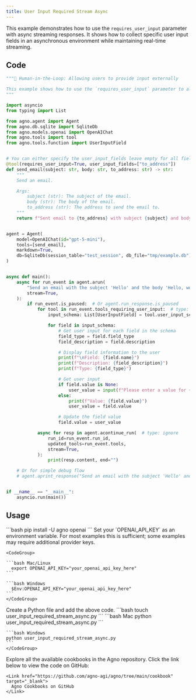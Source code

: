 ```yaml
---
title: User Input Required Stream Async
---
```


This example demonstrates how to use the `requires_user_input` parameter with async streaming responses. It shows how to collect specific user input fields in an asynchronous environment while maintaining real-time streaming.

## Code

```python user_input_required_stream_async.py
"""🤝 Human-in-the-Loop: Allowing users to provide input externally

This example shows how to use the `requires_user_input` parameter to allow users to provide input externally.
"""

import asyncio
from typing import List

from agno.agent import Agent
from agno.db.sqlite import SqliteDb
from agno.models.openai import OpenAIChat
from agno.tools import tool
from agno.tools.function import UserInputField


# You can either specify the user_input_fields leave empty for all fields to be provided by the user
@tool(requires_user_input=True, user_input_fields=["to_address"])
def send_email(subject: str, body: str, to_address: str) -> str:
    """
    Send an email.

    Args:
        subject (str): The subject of the email.
        body (str): The body of the email.
        to_address (str): The address to send the email to.
    """
    return f"Sent email to {to_address} with subject {subject} and body {body}"


agent = Agent(
    model=OpenAIChat(id="gpt-5-mini"),
    tools=[send_email],
    markdown=True,
    db=SqliteDb(session_table="test_session", db_file="tmp/example.db"),
)


async def main():
    async for run_event in agent.arun(
        "Send an email with the subject 'Hello' and the body 'Hello, world!'",
        stream=True,
    ):
        if run_event.is_paused:  # Or agent.run_response.is_paused
            for tool in run_event.tools_requiring_user_input:  # type: ignore
                input_schema: List[UserInputField] = tool.user_input_schema  # type: ignore

                for field in input_schema:
                    # Get user input for each field in the schema
                    field_type = field.field_type
                    field_description = field.description

                    # Display field information to the user
                    print(f"\nField: {field.name}")
                    print(f"Description: {field_description}")
                    print(f"Type: {field_type}")

                    # Get user input
                    if field.value is None:
                        user_value = input(f"Please enter a value for {field.name}: ")
                    else:
                        print(f"Value: {field.value}")
                        user_value = field.value

                    # Update the field value
                    field.value = user_value

            async for resp in agent.acontinue_run(  # type: ignore
                run_id=run_event.run_id,
                updated_tools=run_event.tools,
                stream=True,
            ):
                print(resp.content, end="")

    # Or for simple debug flow
    # agent.aprint_response("Send an email with the subject 'Hello' and the body 'Hello, world!'")


if __name__ == "__main__":
    asyncio.run(main())
```

## Usage

<Steps>
  <Snippet file="create-venv-step.mdx" />

  <Step title="Install libraries">
    ```bash
    pip install -U agno openai
    ```
  </Step>

  <Step title="Export your OpenAI API key">
    Set your `OPENAI_API_KEY` as an environment variable. For most examples this is sufficient; some examples may require additional provider keys.

    <CodeGroup>

    ```bash Mac/Linux
      export OPENAI_API_KEY="your_openai_api_key_here"
    ```

    ```bash Windows
      $Env:OPENAI_API_KEY="your_openai_api_key_here"
    ```
    </CodeGroup> 
  </Step>

  <Step title="Create a Python file">
    Create a Python file and add the above code.
    ```bash
    touch user_input_required_stream_async.py
    ```
  </Step>

  <Step title="Run Agent">
    <CodeGroup>
    ```bash Mac
    python user_input_required_stream_async.py
    ```
    
    ```bash Windows  
    python user_input_required_stream_async.py
    ```
    </CodeGroup>
  </Step>

  <Step title="Find All Cookbooks">
    Explore all the available cookbooks in the Agno repository. Click the link below to view the code on GitHub:

    <Link href="https://github.com/agno-agi/agno/tree/main/cookbook" target="_blank">
      Agno Cookbooks on GitHub
    </Link>
  </Step>
</Steps>